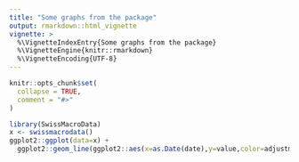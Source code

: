 ```yaml
---
title: "Some graphs from the package"
output: rmarkdown::html_vignette
vignette: >
  %\VignetteIndexEntry{Some graphs from the package}
  %\VignetteEngine{knitr::rmarkdown}
  %\VignetteEncoding{UTF-8}
---
```


```r
knitr::opts_chunk$set(
  collapse = TRUE,
  comment = "#>"
)
```

```r
library(SwissMacroData)
x <- swissmacrodata()
ggplot2::ggplot(data=x) +
  ggplot2::geom_line(ggplot2::aes(x=as.Date(date),y=value,color=adjustments))
```
